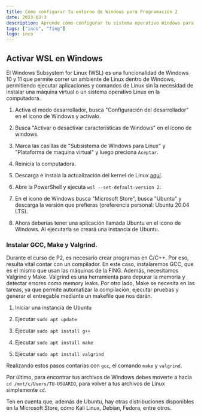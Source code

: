```yaml
---
title: Cómo configurar tu entorno de Windows para Programación 2
date: 2023-03-3
description: Aprende cómo configurar tu sistema operativo Windows para cursar Programación 2, compilar código en C*, activar WSL (Subsistema de Windows para Linux) y tener acceso a una terminal Linux. Con esto, podrás corrobora la ejecución del código en sistemas Linux y conectarte fácilmente a las máquinas de la Facultad de Ingeniería (FING).
tags: ["inco", "fing"]
logo: inco
---
```


## Activar WSL en Windows

El Windows Subsystem for Linux (WSL) es una funcionalidad de Windows 10 y 11 que permite correr un ambiente de Linux dentro de Windows, permitiendo ejecutar aplicaciones y comandos de Linux sin la necesidad de instalar una máquina virtual o un sistema operativo Linux en la computadora.

1. Activa el modo desarrollador, busca "Configuración del desarrollador" en el icono de Windows y activalo.

2. Busca "Activar o desactivar características de Windows" en el icono de windows.

3. Marca las casillas de "Subsistema de Windows para Linux" y "Plataforma de maquina virtual" y luego preciona `Aceptar`.

4. Reinicia la computadora.

5. Descarga e instala la actualización del kernel de Linux [aquí](https://docs.microsoft.com/en-us/windows/wsl/install-manual#step-4---download-the-linux-kernel-update-package).

6. Abre la PowerShell y ejecuta `wsl --set-default-version 2`.

7. En el icono de Windows busca "Microsoft Store", busca "Ubuntu" y descarga la versión que prefieras (preferencia personal: Ubuntu 20.04 LTS).

8. Ahora deberías tener una aplicación llamada Ubuntu en el icono de Windows. Al ejecutarla se creará una instancia de Ubuntu.

### Instalar GCC, Make y Valgrind.

Durante el curso de P2, es necesario crear programas en C/C++. Por eso, resulta vital contar con un compilador. En este caso, instalaremos GCC, que es el mismo que usan las máquinas de la FING. Además, necesitamos Valgrind y Make. Valgrind es una herramienta para depurar la memoria y detectar errores como memory leaks. Por otro lado, Make se necesita en las tareas, ya que permite automatizar la compilación, ejecutar pruebas y generar el entregable mediante un makefile que nos darán.

1. Iniciar una instancia de Ubuntu

2. Ejecutar `sudo apt update`

3. Ejecutar `sudo apt install g++`

4. Ejecutar `sudo apt install make`

5. Ejecutar `sudo apt install valgrind`

Realizando estos pasos contarías con `gcc`, el comando `make` y `valgrind`.

Por último, para encontrar tus archivos de Windows debes moverte a hacia `cd /mnt/c/Users/TU-USUARIO`, para volver a tus archivos de Linux simplemente `cd`.

Ten en cuenta que, además de Ubuntu, hay otras distribuciones disponibles en la Microsoft Store, como Kali Linux, Debian, Fedora, entre otros.
